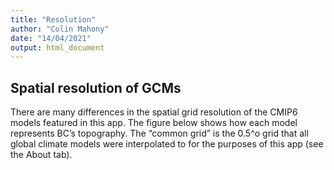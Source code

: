 ```yaml
---
title: "Resolution"
author: "Colin Mahony"
date: "14/04/2021"
output: html_document
---
```


## Spatial resolution of GCMs

There are many differences in the spatial grid resolution of the CMIP6 models featured in this app. The figure below shows how each model represents BC's topography. The "common grid" is the 0.5^o grid that all global climate models were interpolated to for the purposes of this app (see the About tab).